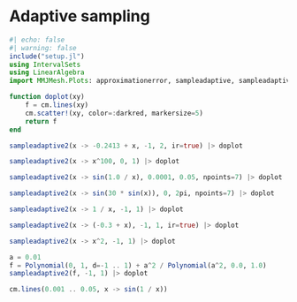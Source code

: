 # Adaptive sampling

```julia
#| echo: false
#| warning: false
include("setup.jl")
using IntervalSets
using LinearAlgebra
import MMJMesh.Plots: approximationerror, sampleadaptive, sampleadaptive2
```


```julia
function doplot(xy)
    f = cm.lines(xy)
    cm.scatter!(xy, color=:darkred, markersize=5)
    return f
end
```


```julia
sampleadaptive2(x -> -0.2413 + x, -1, 2, ir=true) |> doplot
```


```julia
sampleadaptive2(x -> x^100, 0, 1) |> doplot
```


```julia
sampleadaptive2(x -> sin(1.0 / x), 0.0001, 0.05, npoints=7) |> doplot
```


```julia
sampleadaptive2(x -> sin(30 * sin(x)), 0, 2pi, npoints=7) |> doplot
```


```julia
sampleadaptive2(x -> 1 / x, -1, 1) |> doplot
```


```julia
sampleadaptive2(x -> (-0.3 + x), -1, 1, ir=true) |> doplot
```


```julia
sampleadaptive2(x -> x^2, -1, 1) |> doplot
```


```julia
a = 0.01
f = Polynomial(0, 1, d=-1 .. 1) + a^2 / Polynomial(a^2, 0.0, 1.0)
sampleadaptive2(f, -1, 1) |> doplot
```


```julia
cm.lines(0.001 .. 0.05, x -> sin(1 / x))
```